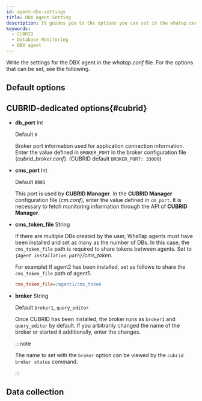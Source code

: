 ```yaml
---
id: agent-dbx-settings
title: DBX Agent Setting
description: It guides you to the options you can set in the whatap.conf file.
keywords:
  - CUBRID
  - Database Monitoring
  - DBX agent
---
```


Write the settings for the DBX agent in the _whatap.conf_ file. For the options that can be set, see the following.

## Default options


<Dbagentdbxbasicoption />

## CUBRID-dedicated options{#cubrid}

- **db_port** <span class='type'>Int</span>

  Default `0`

  Broker port information used for application connection information. Enter the value defined in `BROKER_PORT` in the broker configuration file (_cubrid_broker.conf_). (CUBRID default `BROKER_PORT: 33000`)

- **cms_port** <span class='type'>Int</span>

  Default `8001`

  This port is used by **CUBRID Manager**. In the **CUBRID Manager** configuration file (_cm.conf_), enter the value defined in `cm_port`. It is necessary to fetch monitoring information through the API of **CUBRID Manager**.

- **cms_token_file** <span class='type'>String</span>

  If there are multiple DBs created by the user, WhaTap agents must have been installed and set as many as the number of DBs. In this case, the `cms_token_file` path is required to share tokens between agents. Set to _`{Agent installation path}`/cms_token_. 

  For example) If agent2 has been installed, set as follows to share the `cms_token_file` path of agent1.

  ```ini title='whtap.conf'
  cms_token_file=/agent1/cms_token
  ```

- **broker** <span class='type'>String</span>

  Default `broker1`, `query_editor`

  Once CUBRID has been installed, the broker runs as `broker1` and `query_editor` by default. If you arbitrarily changed the name of the broker or started it additionally, enter the changes.

  :::note

  The name to set with the `broker` option can be viewed by the `cubrid broker status` command.

  :::

## Data collection


<Dbagentsettingdatacollection />


<Dbaes256encrypt />


<Dbsettingagentnamedetails level={2} agentType="DBX" />
